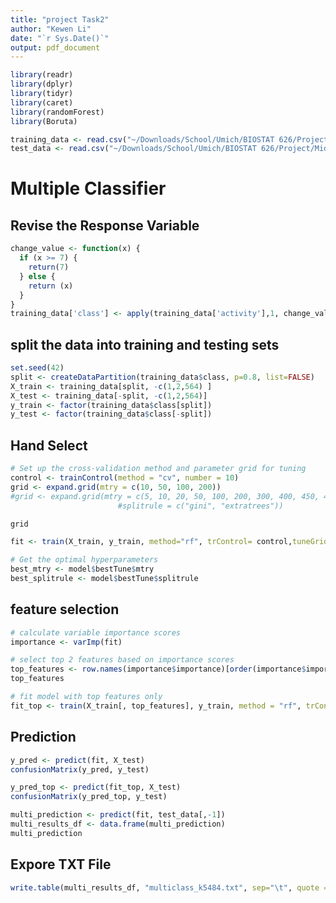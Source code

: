 ```yaml
---
title: "project Task2"
author: "Kewen Li"
date: "`r Sys.Date()`"
output: pdf_document
---
```

```r
library(readr)
library(dplyr)
library(tidyr)
library(caret)
library(randomForest)
library(Boruta)
```

```r
training_data <- read.csv("~/Downloads/School/Umich/BIOSTAT 626/Project/Midterm/training_data.txt", sep="")
test_data <- read.csv("~/Downloads/School/Umich/BIOSTAT 626/Project/Midterm/test_data.txt", sep="")
```

# Multiple Classifier
## Revise the Response Variable
```r
change_value <- function(x) {
  if (x >= 7) {
    return(7)
  } else {
    return (x)
  }
}
training_data['class'] <- apply(training_data['activity'],1, change_value)
```


## split the data into training and testing sets
```r
set.seed(42)
split <- createDataPartition(training_data$class, p=0.8, list=FALSE)
X_train <- training_data[split, -c(1,2,564) ]
X_test <- training_data[-split, -c(1,2,564)]
y_train <- factor(training_data$class[split])
y_test <- factor(training_data$class[-split])
```

## Hand Select 
```r
# Set up the cross-validation method and parameter grid for tuning
control <- trainControl(method = "cv", number = 10)
grid <- expand.grid(mtry = c(10, 50, 100, 200))
#grid <- expand.grid(mtry = c(5, 10, 20, 50, 100, 200, 300, 400, 450, 475),
                        #splitrule = c("gini", "extratrees"))
```
```r
grid
```


```r
fit <- train(X_train, y_train, method="rf", trControl= control,tuneGrid = grid,ntree = 100)
```
```r
# Get the optimal hyperparameters
best_mtry <- model$bestTune$mtry
best_splitrule <- model$bestTune$splitrule
```

## feature selection
```r
# calculate variable importance scores
importance <- varImp(fit)

# select top 2 features based on importance scores
top_features <- row.names(importance$importance)[order(importance$importance$Overall, decreasing = TRUE)[1:500]]
top_features
```
```r
# fit model with top features only
fit_top <- train(X_train[, top_features], y_train, method = "rf", trControl = trainControl(method = "none"))
```

## Prediction
```r
y_pred <- predict(fit, X_test)
confusionMatrix(y_pred, y_test)
```
```r
y_pred_top <- predict(fit_top, X_test)
confusionMatrix(y_pred_top, y_test)
```

```r
multi_prediction <- predict(fit, test_data[,-1])
multi_results_df <- data.frame(multi_prediction)
multi_prediction
```



## Expore TXT File
```r
write.table(multi_results_df, "multiclass_k5484.txt", sep="\t", quote = FALSE, row.names=FALSE,col.names=FALSE)
```
